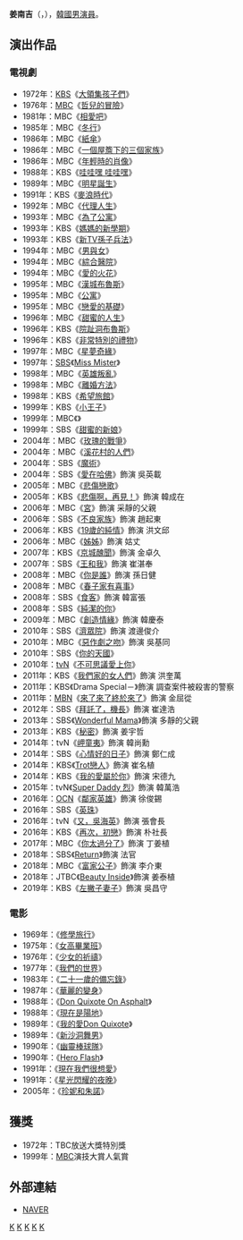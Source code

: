 {{藝人
|姓名 = 姜南吉
|類型 = 男演員
|圖片 = 
|圖片尺寸 = 
|圖片簡介 = 
|本名 = 
|外文名 = 강남길
|外文 = ko
|羅馬拼音 = Kang Nam Gil
|英文名 =
|暱稱 =
|其他藝名 = 
|國籍 = {{KOR}}
|出生日期 = {{birth_date_and_age|1958|8|27}}
|出生地點 = {{KOR}}[[首爾特別市|首爾特別市]]
|宗教信仰 = 
|語言 = [[韓語|韓語]]
|職業 = [[演員|演員]]
|教育程度 = [[漢陽大學|漢陽大學]]英文專業
|出道作品 = 
|出道日期 = 1966年
|代表作品 = 
|活躍年代 =
|唱片公司 = 
|經紀公司 = 
|相關團體 = 
|網站 = 
|imdb = 1136670
}}

'''姜南吉'''（{{lang-ko|'''강남길'''}}，{{bd|1958年|8月27日}}），[[韓國|韓國]][[男演員|男演員]]。

== 演出作品 ==
=== 電視劇 ===
*1972年：[[韓國放送公社|KBS]]《[[大領集孩子們|大領集孩子們]]》
*1976年：[[文化廣播_(韓國)|MBC]]《[[哲兒的冒險|哲兒的冒險]]》
*1981年：MBC《[[相愛吧|相愛吧]]》
*1985年：MBC《[[冬行|冬行]]》
*1986年：MBC《[[紙傘_(電視劇)|紙傘]]》
*1986年：MBC《[[一個屋簷下的三個家族|一個屋簷下的三個家族]]》
*1986年：MBC《[[年輕時的肖像|年輕時的肖像]]》
*1988年：KBS《[[哇哇嘿_哇哇嘿|哇哇嘿 哇哇嘿]]》
*1989年：MBC《[[明星誕生|明星誕生]]》
*1991年：KBS《[[麥浪時代|麥浪時代]]》
*1992年：MBC《[[代理人生|代理人生]]》
*1993年：MBC《[[為了公寓|為了公寓]]》
*1993年：KBS《[[媽媽的新學期|媽媽的新學期]]》
*1993年：KBS《[[新TV孫子兵法|新TV孫子兵法]]》
*1994年：MBC《[[男與女(電視劇)|男與女]]》
*1994年：MBC《[[綜合醫院|綜合醫院]]》
*1994年：MBC《[[愛的火花|愛的火花]]》
*1995年：MBC《[[漢城布魯斯|漢城布魯斯]]》
*1995年：MBC《[[公寓(電視劇)|公寓]]》
*1995年：MBC《[[戀愛的基礎|戀愛的基礎]]》
*1996年：MBC《[[甜蜜的人生(電視劇)|甜蜜的人生]]》
*1996年：KBS《[[院趾洞布魯斯|院趾洞布魯斯]]》
*1996年：KBS《[[非常特別的禮物|非常特別的禮物]]》
*1997年：MBC《[[星夢奇緣|星夢奇緣]]》
*1997年：[[SBS_(韓國)|SBS]]《[[Miss_Mister|Miss Mister]]》
*1998年：MBC《[[英雄叛亂|英雄叛亂]]》
*1998年：MBC《[[離婚方法|離婚方法]]》
*1998年：KBS《[[希望旅館|希望旅館]]》
*1999年：KBS《[[小王子(電視劇)|小王子]]》
*1999年：MBC《{{link-ko|最後的戰爭|마지막 전쟁}}》
*1999年：SBS《[[甜蜜的新娘|甜蜜的新娘]]》
*2004年：MBC《[[玫瑰的戰爭|玫瑰的戰爭]]》
*2004年：MBC《[[溪花村的人們|溪花村的人們]]》
*2004年：SBS《[[魔術(電視劇)|魔術]]》
*2004年：SBS《[[愛在哈佛|愛在哈佛]]》飾演 吳英載
*2005年：MBC《[[悲傷戀歌|悲傷戀歌]]》
*2005年：KBS《[[悲傷啊，再見！|悲傷啊，再見！]]》飾演 韓成在
*2006年：MBC《[[宮_(2006年電視劇)|宮]]》飾演 采靜的父親
*2006年：SBS《[[不良家族|不良家族]]》飾演 趙起東
*2006年：KBS《[[19歲的純情|19歲的純情]]》飾演 洪文邱
*2006年：MBC《[[姊姊_(韓國電視劇)|姊姊]]》飾演 姑丈
*2007年：KBS《[[京城醜聞|京城醜聞]]》飾演 金卓久
*2007年：SBS《[[王和我|王和我]]》飾演 崔湛奉
*2008年：MBC《[[你是誰_(2008年電視劇)|你是誰]]》飾演 孫日健
*2008年：MBC《[[春子家有喜事|春子家有喜事]]》
*2008年：SBS《[[食客_(電視劇)|食客]]》飾演 韓富張
*2008年：SBS《[[純潔的你|純潔的你]]》
*2009年：MBC《[[創造情緣|創造情緣]]》飾演 韓慶泰
*2010年：SBS《[[濟眾院_(電視劇)|濟眾院]]》飾演 渡邊俊介
*2010年：MBC《[[惡作劇之吻_(韓國電視劇)|惡作劇之吻]]》飾演 吳基同
*2010年：SBS《[[你的天國|你的天國]]》
*2010年：[[tvN|tvN]]《[[不可思議愛上你|不可思議愛上你]]》
*2011年：KBS《[[我們家的女人們|我們家的女人們]]》飾演 洪奎萬
*2011年：KBS《Drama Special－{{link-ko|特別搜查隊MSS|특별수사대 MSS}}》飾演 調查案件被殺害的警察
*2011年：[[MBN|MBN]]《[[來了來了終於來了|來了來了終於來了]]》飾演 金屈從
*2012年：SBS《[[拜託了，機長|拜託了，機長]]》飾演 崔達浩
*2013年：SBS《[[Wonderful_Mama|Wonderful Mama]]》飾演 多靜的父親
*2013年：KBS《[[秘密_(2013年電視劇)|秘密]]》飾演 姜宇哲
*2014年：tvN《[[岬童夷|岬童夷]]》飾演 韓尚勳
*2014年：SBS《[[心情好的日子|心情好的日子]]》飾演 鄭仁成
*2014年：KBS《[[Trot戀人|Trot戀人]]》飾演 崔名植
*2014年：KBS《[[我的愛屬於你|我的愛屬於你]]》飾演 宋德九
*2015年：tvN《[[Super_Daddy_烈|Super Daddy 烈]]》飾演 韓萬浩
*2016年：[[OCN|OCN]]《[[鄰家英雄|鄰家英雄]]》飾演 徐俊錫
*2016年：SBS《[[英珠|英珠]]》
*2016年：tvN《[[又，吳海英|又，吳海英]]》飾演 張會長
*2016年：KBS《[[再次，初戀|再次，初戀]]》飾演 朴社長
*2017年：MBC《[[你太過分了|你太過分了]]》飾演 丁姜植
*2018年：SBS《[[Return_(韓國電視劇)|Return]]》飾演 法官
*2018年：MBC《[[富家公子|富家公子]]》飾演 李介東
*2018年：JTBC《[[Beauty_Inside_(電視劇)|Beauty Inside]]》飾演 姜泰植
*2019年：KBS《[[左撇子妻子|左撇子妻子]]》飾演 吳昌守

=== 電影 ===
*1969年：《[[修學旅行(電影)|修學旅行]]》
*1975年：《[[女高畢業班|女高畢業班]]》
*1976年：《[[少女的祈禱(電影)|少女的祈禱]]》
*1977年：《[[我們的世界(電影)|我們的世界]]》
*1983年：《[[二十一歲的備忘錄|二十一歲的備忘錄]]》
*1987年：《[[華麗的變身|華麗的變身]]》
*1988年：《[[Don_Quixote_On_Asphalt|Don Quixote On Asphalt]]》
*1988年：《[[現在是陽地|現在是陽地]]》
*1989年：《[[我的愛Don_Quixote|我的愛Don Quixote]]》
*1989年：《[[新沙洞舞男|新沙洞舞男]]》
*1990年：《[[幽靈棒球隊|幽靈棒球隊]]》
*1990年：《[[Hero_Flash|Hero Flash]]》
*1991年：《[[現在我們很想愛|現在我們很想愛]]》
*1991年：《[[星光閃耀的夜晚|星光閃耀的夜晚]]》
*2005年：《[[珍妮和朱諾|珍妮和朱諾]]》

==獲獎==
*1972年：TBC放送大獎特別獎
*1999年：[[文化廣播_(韓國)|MBC]]演技大賞人氣賞
== 外部連結 ==
*[http://people.search.naver.com/search.naver?where=nexearch&query=%EA%B0%95%EB%82%A8%EA%B8%B8&sm=tab_etc&ie=utf8&key=PeopleService&os=97593 NAVER]{{Wayback|url=http://people.search.naver.com/search.naver?where=nexearch&query=%EA%B0%95%EB%82%A8%EA%B8%B8&sm=tab_etc&ie=utf8&key=PeopleService&os=97593 |date=20140407080758 }}{{ko}}

[[Category:韓國電視演員|K]]
[[Category:韓國電影演員|K]]
[[Category:漢陽大學校友|K]]
[[Category:首爾特別市出身人物|K]]
[[Category:姜姓|K]]